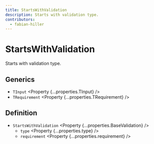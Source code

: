 ```yaml
---
title: StartsWithValidation
description: Starts with validation type.
contributors:
  - fabian-hiller
---
```



# StartsWithValidation

Starts with validation type.

## Generics

- `TInput` <Property {...properties.TInput} />
- `TRequirement` <Property {...properties.TRequirement} />

## Definition

- `StartsWithValidation` <Property {...properties.BaseValidation} />
  - `type` <Property {...properties.type} />
  - `requirement` <Property {...properties.requirement} />

